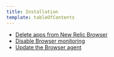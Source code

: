 ```yaml
---
title: Installation
template: tableOfContents
---
```


* [Delete apps from New Relic Browser](/docs/browser/new-relic-browser/installation/delete-apps-new-relic-browser)
* [Disable Browser monitoring](/docs/browser/new-relic-browser/installation/disable-browser-monitoring)
* [Update the Browser agent](/docs/browser/new-relic-browser/installation/update-browser-agent)
